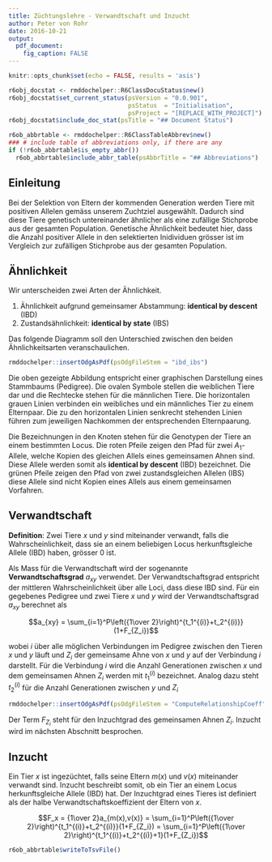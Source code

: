 ```yaml
---
title: Züchtungslehre - Verwandtschaft und Inzucht
author: Peter von Rohr
date: 2016-10-21
output: 
  pdf_document:
    fig_caption: FALSE
---
```


```r
knitr::opts_chunk$set(echo = FALSE, results = 'asis')
```

```r
r6obj_docstat <- rmddochelper::R6ClassDocuStatus$new()
r6obj_docstat$set_current_status(psVersion = "0.0.901",
                                 psStatus  = "Initialisation",
                                 psProject = "[REPLACE_WITH_PROJECT]")
r6obj_docstat$include_doc_stat(psTitle = "## Document Status")
```


```r
r6ob_abbrtable <- rmddochelper::R6ClassTableAbbrev$new()
### # include table of abbreviations only, if there are any
if (!r6ob_abbrtable$is_empty_abbr())
  r6ob_abbrtable$include_abbr_table(psAbbrTitle = "## Abbreviations")
```

## Einleitung
Bei der Selektion von Eltern der kommenden Generation werden Tiere mit positiven Allelen gemäss unserem Zuchtziel ausgewählt. Dadurch sind diese Tiere genetisch untereinander ähnlicher als eine zufällige Stichprobe aus der gesamten Population. Genetische Ähnlichkeit bedeutet hier, dass die Anzahl positiver Allele in den selektierten Inidividuen grösser ist im Vergleich zur zufälligen Stichprobe aus der gesamten Population.


## Ähnlichkeit
Wir unterscheiden zwei Arten der Ähnlichkeit. 

1. Ähnlichkeit aufgrund gemeinsamer Abstammung: __identical by descent__ (IBD)
2. Zustandsähnlichkeit: __identical by state__ (IBS)

Das folgende Diagramm soll den Unterschied zwischen den beiden Ähnlichkeitsarten veranschaulichen.

```r
rmddochelper::insertOdgAsPdf(psOdgFileStem = "ibd_ibs")
```

Die oben gezeigte Abbildung entspricht einer graphischen Darstellung eines Stammbaums (Pedigree). Die ovalen Symbole stellen die weiblichen Tiere dar und die Rechtecke stehen für die männlichen Tiere. Die horizontalen grauen Linien verbinden ein weibliches und ein männliches Tier zu einem Elternpaar. Die zu den horizontalen Linien senkrecht stehenden Linien führen zum jeweiligen Nachkommen der entsprechenden Elternpaarung. 

Die Bezeichnungen in den Knoten stehen für die Genotypen der Tiere an einem bestimmten Locus. Die roten Pfeile zeigen den Pfad für zwei $A_1$-Allele, welche Kopien des gleichen Allels eines gemeinsamen Ahnen sind. Diese Allele werden somit als __identical by descent__ (IBD) bezeichnet. Die grünen Pfeile zeigen den Pfad von zwei zustandsgleichen Allelen (IBS) diese Allele sind nicht Kopien eines Allels aus einem gemeinsamen Vorfahren.


## Verwandtschaft
__Definition__: Zwei Tiere $x$ und $y$ sind miteinander verwandt, falls die Wahrscheinlichkeit, dass sie an einem beliebigen Locus herkunftsgleiche Allele (IBD) haben, grösser $0$ ist. 

Als Mass für die Verwandtschaft wird der sogenannte __Verwandtschaftsgrad__ $a_{xy}$ verwendet. Der Verwandtschaftsgrad entspricht der mittleren Wahrscheinlichkeit über alle Loci, dass diese IBD sind. Für ein gegebenes Pedigree und zwei Tiere $x$ und $y$ wird der Verwandtschaftsgrad $a_{xy}$ berechnet als

$$a_{xy} = \sum_{i=1}^P\left({1\over 2}\right)^{t_1^{(i)}+t_2^{(i)}}(1+F_{Z_i})$$

wobei $i$ über alle möglichen Verbindungen im Pedigree zwischen den Tieren $x$ und $y$ läuft und $Z_i$ der gemeinsame Ahne von $x$ und $y$ auf der Verbindung $i$ darstellt. Für die Verbindung $i$ wird die Anzahl Generationen zwischen $x$ und dem gemeinsamen Ahnen $Z_i$ werden mit $t_1^{(i)}$ bezeichnet. Analog dazu steht $t_2^{(i)}$ für die Anzahl Generationen zwischen $y$ und $Z_i$

```r
rmddochelper::insertOdgAsPdf(psOdgFileStem = "ComputeRelationshipCoeff", pnPaperWidthScale = 0.6)
```

Der Term $F_{Z_i}$ steht für den Inzuchtgrad des gemeinsamen Ahnen $Z_i$. Inzucht wird im nächsten Abschnitt besprochen. 


## Inzucht
Ein Tier $x$ ist ingezüchtet, falls seine Eltern $m(x)$ und $v(x)$ miteinander verwandt sind. Inzucht beschreibt somit, ob ein Tier an einem Locus herkunftsgleiche Allele (IBD) hat. Der Inzuchtgrad eines Tieres ist definiert als der halbe Verwandtschaftskoeffizient der Eltern von $x$. 

$$F_x = {1\over 2}a_{m(x),v(x)} = \sum_{i=1}^P\left({1\over 2}\right)^{t_1^{(i)}+t_2^{(i)}}(1+F_{Z_i})
      = \sum_{i=1}^P\left({1\over 2}\right)^{t_1^{(i)}+t_2^{(i)}+1}(1+F_{Z_i})$$




```r
r6ob_abbrtable$writeToTsvFile()
```
<!-- END of document                 -- 
  -- Below this must not be anything -->


